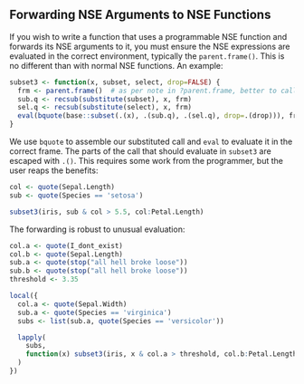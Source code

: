 ## Forwarding NSE Arguments to NSE Functions

If you wish to write a function that uses a programmable NSE function and
forwards its NSE arguments to it, you must ensure the NSE expressions are
evaluated in the correct environment, typically the `parent.frame()`.  This is
no different than with normal NSE functions.  An example:

```r
subset3 <- function(x, subset, select, drop=FALSE) {
  frm <- parent.frame()  # as per note in ?parent.frame, better to call here
  sub.q <- recsub(substitute(subset), x, frm)
  sel.q <- recsub(substitute(select), x, frm)
  eval(bquote(base::subset(.(x), .(sub.q), .(sel.q), drop=.(drop))), frm)
}
```

We use `bquote` to assemble our substituted call and `eval` to evaluate it in
the correct frame.  The parts of the call that should evaluate in `subset3` are
escaped with `.()`.  This requires some work from the programmer, but the user
reaps the benefits:

```r
col <- quote(Sepal.Length)
sub <- quote(Species == 'setosa')

subset3(iris, sub & col > 5.5, col:Petal.Length)
```

The forwarding is robust to unusual evaluation:

```r
col.a <- quote(I_dont_exist)
col.b <- quote(Sepal.Length)
sub.a <- quote(stop("all hell broke loose"))
sub.b <- quote(stop("all hell broke loose"))
threshold <- 3.35

local({
  col.a <- quote(Sepal.Width)
  sub.a <- quote(Species == 'virginica')
  subs <- list(sub.a, quote(Species == 'versicolor'))

  lapply(
    subs,
    function(x) subset3(iris, x & col.a > threshold, col.b:Petal.Length)
  )
})
```
